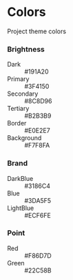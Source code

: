 <Meta title="Docs/colors" />

<style>{`
  .color-list .color-item {
    display: flex;
    justify-content: flex-start;
    align-items: center;
  }

  .color-list .color-item:not(:last-child) {
    margin-bottom: 12px;
  }
  
  .color-item dt,
  .color-item dd {
    margin: 0;
  }

  .color-item dt {
    flex-shrink: 0;
    flex-grow: 0;
    flex-basis: 18%;
    margin-right: 8px;
    font-weight: 400;
    color: #333;
    font-style: normal;
  }

  .color-item dd {
    position: relative;
    flex-grow: 1;
    padding: 0;
  }

  .color-box {
    border-radius: 4px;
    height: 60px;
  }

  .color-item dd span {
    position: absolute;
    top: 8px;
    left: 8px;
    font-size: 12px;
  }

  .color-dark {
    background-color: #191A20;
  }

  .color-primary {
    background-color: #3F4150;
  }

  .color-secondary {
    background-color: #8C8D96;
  }

  .color-tertiary {
    background-color: #B2B3B9;
  }

  .color-border {
    background-color: #E0E2E7;
  }

  .color-background {
    background-color: #F7F8FA;
  }

  .color-blue {
    background-color: #3DA5F5;
  }

  .color-lightblue {
    background-color: #ECF6FE;
  }

  .color-darkblue {
    background-color: #3186C4;
  }

   .color-red {
    background-color: #F86D7D;
  }

   .color-green {
    background-color: #22C58B;
  }

  .font-white {
    color: #fff;
  }

  .font-dark {
    color: #191A20;
  }
  
 `}</style>

# Colors

Project theme colors

### Brightness

<dl class="color-list">
  <div class="color-item">
    <dt>Dark</dt>
    <dd>
      <div class="color-dark color-box">
        <span class="font-white">#191A20</span>
      </div>
    </dd>
  </div>
  <div class="color-item">
    <dt>Primary</dt>
    <dd>
      <div class="color-primary color-box">
        <span class="font-white">#3F4150</span>
      </div>
    </dd>
  </div>
  <div class="color-item">
    <dt>Secondary</dt>
    <dd>
      <div class="color-secondary color-box">
        <span class="font-white">#8C8D96</span>
      </div>
    </dd>
  </div>
  <div class="color-item">
    <dt>Tertiary</dt>
    <dd>
      <div class="color-tertiary color-box">
        <span class="font-white">#B2B3B9</span>
      </div>
    </dd>
  </div>
  <div class="color-item">
    <dt>Border</dt>
    <dd>
      <div class="color-border color-box">
        <span class="font-dark">#E0E2E7</span>
      </div>
    </dd>
  </div>
  <div class="color-item">
    <dt>Background</dt>
    <dd>
      <div class="color-background color-box">
        <span class="font-dark">#F7F8FA</span>
      </div>
    </dd>
  </div>
</dl>

### Brand

<dl class="color-list">
  <div class="color-item">
    <dt>DarkBlue</dt>
    <dd>
      <div class="color-darkblue color-box">
        <span class="font-white">#3186C4</span>
      </div>
    </dd>
  </div>
  <div class="color-item">
    <dt>Blue</dt>
    <dd>
      <div class="color-blue color-box">
        <span class="font-white">#3DA5F5</span>
      </div>
    </dd>
  </div>
  <div class="color-item">
    <dt>LightBlue</dt>
    <dd>
      <div class="color-lightblue color-box">
        <span class="font-dark">#ECF6FE</span>
      </div>
    </dd>
  </div>
</dl>

### Point

<dl class="color-list">
  <div class="color-item">
    <dt>Red</dt>
    <dd>
      <div class="color-red color-box">
        <span class="font-white">#F86D7D</span>
      </div>
    </dd>
  </div>
  <div class="color-item">
    <dt>Green</dt>
    <dd>
      <div class="color-green color-box">
        <span class="font-white">#22C58B</span>
      </div>
    </dd>
  </div>
</dl>
